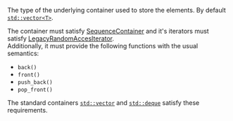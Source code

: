 The type of the underlying container used to store the elements. By default [`std::vector<T>`](/docs/containers/arrays/vector).

The container must satisfy [SequenceContainer](/docs/named_req/SequenceContainer) and it's iterators must satisfy [LegacyRandomAccesIterator](/docs/named_req/LegacyRandomAccesIterator).  
Additionally, it must provide the following functions with the usual semantics:
 - `back()`
 - `front()`
 - `push_back()`
 - `pop_front()`

The standard containers [`std::vector`](/docs/containers/arrays/vector) and [`std::deque`](/docs/containers/queues/queue) satisfy these requirements.
